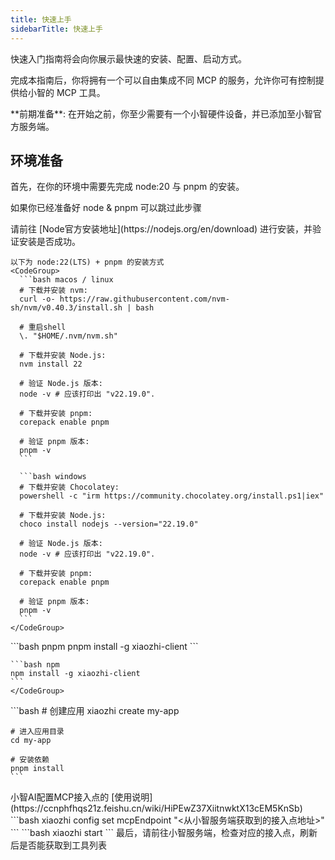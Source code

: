 ```yaml
---
title: 快速上手
sidebarTitle: 快速上手
---
```


快速入门指南将会向你展示最快速的安装、配置、启动方式。

完成本指南后，你将拥有一个可以自由集成不同 MCP 的服务，允许你可有控制提供给小智的 MCP 工具。

<Info>
  **前期准备**:
  在开始之前，你至少需要有一个小智硬件设备，并已添加至小智官方服务端。
</Info>

## 环境准备

首先，在你的环境中需要先完成 node:20 与 pnpm 的安装。

<Info>如果你已经准备好 node & pnpm 可以跳过此步骤</Info>

<Steps>
  <Step title="安装Node">
    请前往 [Node官方安装地址](https://nodejs.org/en/download) 进行安装，并验证安装是否成功。

    以下为 node:22(LTS) + pnpm 的安装方式
    <CodeGroup>
      ```bash macos / linux
      # 下载并安装 nvm:
      curl -o- https://raw.githubusercontent.com/nvm-sh/nvm/v0.40.3/install.sh | bash

      # 重启shell
      \. "$HOME/.nvm/nvm.sh"

      # 下载并安装 Node.js:
      nvm install 22

      # 验证 Node.js 版本:
      node -v # 应该打印出 "v22.19.0".

      # 下载并安装 pnpm:
      corepack enable pnpm

      # 验证 pnpm 版本:
      pnpm -v
      ```

      ```bash windows
      # 下载并安装 Chocolatey:
      powershell -c "irm https://community.chocolatey.org/install.ps1|iex"

      # 下载并安装 Node.js:
      choco install nodejs --version="22.19.0"

      # 验证 Node.js 版本:
      node -v # 应该打印出 "v22.19.0".

      # 下载并安装 pnpm:
      corepack enable pnpm

      # 验证 pnpm 版本:
      pnpm -v
      ```
    </CodeGroup>

  </Step>

  <Step title="安装 xiaozhi-client 命令行工具">
    <CodeGroup>
    ```bash pnpm
    pnpm install -g xiaozhi-client
    ```

    ```bash npm
    npm install -g xiaozhi-client
    ```
    </CodeGroup>
  </Step>

  <Step title="创建应用">
    ```bash
    # 创建应用
    xiaozhi create my-app

    # 进入应用目录
    cd my-app

    # 安装依赖
    pnpm install
    ```
  </Step>

  <Step title="设置小智接入点">
    小智AI配置MCP接入点的 [使用说明](https://ccnphfhqs21z.feishu.cn/wiki/HiPEwZ37XiitnwktX13cEM5KnSb)
    ```bash
    xiaozhi config set mcpEndpoint "<从小智服务端获取到的接入点地址>"
    ```
  </Step>

  <Step title="启动服务">
    ```bash
    xiaozhi start
    ```
  </Step>

  <Step title="验证是否成功">
    最后，请前往小智服务端，检查对应的接入点，刷新后是否能获取到工具列表
  </Step>
</Steps>
